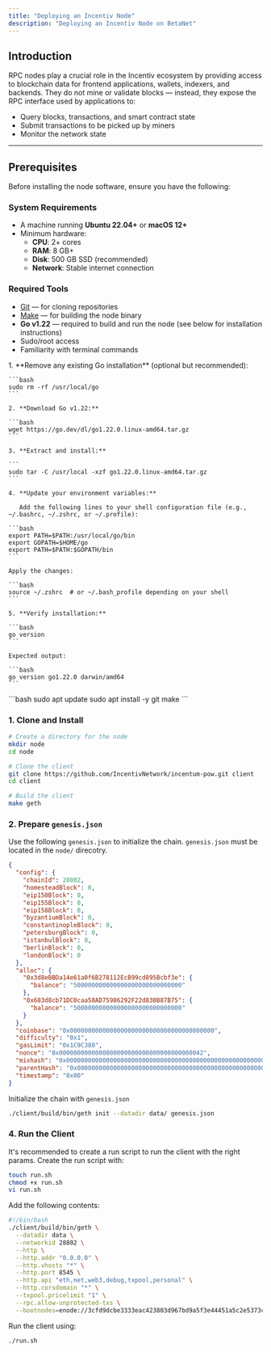 ```yaml
---
title: "Deploying an Incentiv Node"
description: "Deploying an Incentiv Node on BetaNet"
---
```


## Introduction

RPC nodes play a crucial role in the Incentiv ecosystem by providing access to blockchain data for frontend applications, wallets, indexers, and backends. They do not mine or validate blocks — instead, they expose the RPC interface used by applications to:

- Query blocks, transactions, and smart contract state
- Submit transactions to be picked up by miners
- Monitor the network state

---

## Prerequisites

Before installing the node software, ensure you have the following:

### System Requirements

- A machine running **Ubuntu 22.04\+** or **macOS 12\+**
- Minimum hardware:
  - **CPU**: 2\+ cores
  - **RAM**: 8 GB\+
  - **Disk**: 500 GB SSD (recommended)
  - **Network**: Stable internet connection

### Required Tools

- [Git](https://git-scm.com/) — for cloning repositories
- [Make](https://www.gnu.org/software/make/) — for building the node binary
- **Go v1.22** — required to build and run the node (see below for installation instructions)
- Sudo/root access
- Familiarity with terminal commands

<AccordionGroup>
  <Accordion title="Installing Go" description="Installing Go v1.22 on Ubuntu" icon="download">
    1. **Remove any existing Go installation** (optional but recommended):

    ```bash
    sudo rm -rf /usr/local/go
    ```

    2. **Download Go v1.22:**

    ```bash
    wget https://go.dev/dl/go1.22.0.linux-amd64.tar.gz
    ```

    3. **Extract and install:**

    ```
    sudo tar -C /usr/local -xzf go1.22.0.linux-amd64.tar.gz
    ```

    4. **Update your environment variables:**

       Add the following lines to your shell configuration file (e.g., ~/.bashrc, ~/.zshrc, or ~/.profile):

    ```bash
    export PATH=$PATH:/usr/local/go/bin
    export GOPATH=$HOME/go
    export PATH=$PATH:$GOPATH/bin
    ```

    Apply the changes:

    ```bash
    source ~/.zshrc  # or ~/.bash_profile depending on your shell
    ```

    5. **Verify installation:**

    ```bash
    go version
    ```

    Expected output:

    ```bash
    go version go1.22.0 darwin/amd64
    ```
  </Accordion>
  <Accordion title="Install git & make" icon="download">
    ```bash
      sudo apt update
      sudo apt install -y git make
    ```
  </Accordion>
</AccordionGroup>

### 1. Clone and Install

```bash
# Create a directory for the node
mkdir node
cd node

# Clone the client
git clone https://github.com/IncentivNetwork/incentum-pow.git client
cd client

# Build the client
make geth
```

### 2. Prepare `genesis.json`

Use the following `genesis.json` to initialize the chain. `genesis.json` must be located in the `node/` direcotry.

```json
{
  "config": {
    "chainId": 28802,
    "homesteadBlock": 0,
    "eip150Block": 0,
    "eip155Block": 0,
    "eip158Block": 0,
    "byzantiumBlock": 0,
    "constantinopleBlock": 0,
    "petersburgBlock": 0,
    "istanbulBlock": 0,
    "berlinBlock": 0,
    "londonBlock": 0
  },
  "alloc": {
    "0x3d8eBBDa14e61a0f6B278112EcB99cd895Bcbf3e": {
      "balance": "500000000000000000000000000000"
    },
    "0x683d8cb71DC0caa58AD75986292F22d830B87B75": {
      "balance": "500000000000000000000000000000"
    }
  },
  "coinbase": "0x0000000000000000000000000000000000000000",
  "difficulty": "0x1",
  "gasLimit": "0x1C9C380",
  "nonce": "0x0000000000000000000000000000000000000042",
  "mixhash": "0x0000000000000000000000000000000000000000000000000000000000000000",
  "parentHash": "0x0000000000000000000000000000000000000000000000000000000000000000",
  "timestamp": "0x00"
}
```

Initialize the chain with `genesis.json`

```bash
./client/build/bin/geth init --datadir data/ genesis.json
```

### 4. Run the Client

It's recommended to create a run script to run the client with the right params. Create the run script with:

```bash
touch run.sh
chmod +x run.sh
vi run.sh
```

Add the following contents:

```bash
#!/bin/bash
./client/build/bin/geth \
  --datadir data \
  --networkid 28802 \
  --http \
  --http.addr "0.0.0.0" \
  --http.vhosts "*" \
  --http.port 8545 \
  --http.api "eth,net,web3,debug,txpool,personal" \
  --http.corsdomain "*" \
  --txpool.pricelimit "1" \
  --rpc.allow-unprotected-txs \
  --bootnodes=enode://3cfd9dcbe3333eac423803d967bd9a5f3e44451a5c2e5373c1d26c25c98d7d3194d6623c6fb4f465cc72c38f14807cb993f7a11b71160266c02fbdfcc9661797@57.129.137.109:30303
```

Run the client using:

```bash
./run.sh
```